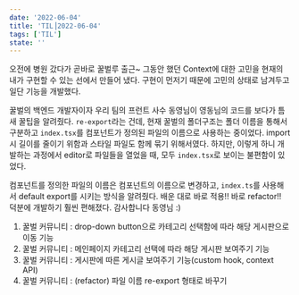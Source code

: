```yaml
---
date: '2022-06-04'
title: 'TIL⎟2022-06-04'
tags: ['TIL']
state: ''
---
```


오전에 병원 갔다가 곧바로 꿀벌루 출근~
그동안 했던 Context에 대한 고민을 현재의 내가 구현할 수 있는 선에서 만들어 냈다.
구현이 먼저기 때문에 고민의 상태로 남겨두고 일단 기능을 개발했다.

꿀벌의 백엔드 개발자이자 우리 팀의 프런트 사수 동영님이 영동님의 코드를 보다가 틈새 꿀팁을 알려줬다.
`re-export`라는 건데, 현재 꿀벌의 폴더구조는 폴더 이름을 통해서 구분하고 `index.tsx`를 컴포넌트가 정의된 파일의 이름으로 사용하는 중이었다.
import시 길이를 줄이기 위함과 스타일 파일도 함께 묶기 위해서였다.
하지만, 이렇게 하니 개발하는 과정에서 editor로 파일들을 열었을 때, 모두 `index.tsx`로 보이는 불편함이 있었다.

컴포넌트를 정의한 파일의 이름은 컴포넌트의 이름으로 변경하고, `index.ts`를 사용해서 default export를 시키는 방식을 알려줬다. 
배운 대로 바로 적용!! 바로 refactor!! 덕분에 개발하기 훨씬 편해졌다. 감사합니다 동영님 :)

1. 꿀벌 커뮤니티 : drop-down button으로 카테고리 선택함에 따라 해당 게시판으로 이동 기능
2. 꿀벌 커뮤니티 : 메인페이지 카테고리 선택에 따라 해당 게시판 보여주기 기능
3. 꿀벌 커뮤니티 : 게시판에 따른 게시글 보여주기 기능(custom hook, context API)
4. 꿀벌 커뮤니티 : (refactor) 파일 이름 re-export 형태로 바꾸기